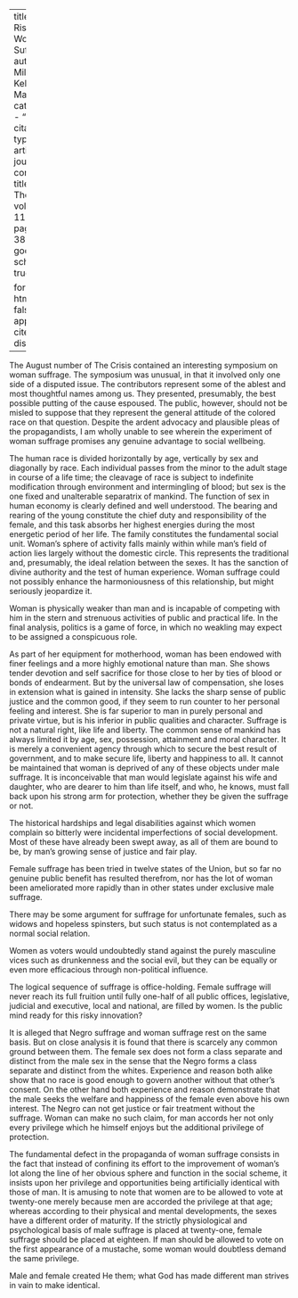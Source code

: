
---
title: 'The Risk of Woman Suffrage'
author: Miller, Kelly
date: May 1915
categories: 
  - ""
citation: 
  type: article-journal
  container-title: The Crisis
  volume: 11
  issue: 1
  page: 37-38
google-scholar: true

format:
  html:
    toc: false
    appendix-cite-as: display
---




The August number of <span class = "small-caps">The Crisis</span> contained an interesting symposium on woman suffrage. The symposium was unusual, in that it involved only one side of a disputed issue. The contributors represent some of the ablest and most thoughtful names among us. They presented, presumably, the best possible putting of the cause espoused. The public, however, should not be misled to suppose that they represent the general attitude of the colored race on that question. Despite the ardent advocacy and plausible pleas of the propagandists, I am wholly unable to see wherein the experiment of woman suffrage promises any genuine advantage to social wellbeing.

The human race is divided horizontally by age, vertically by sex and diagonally by race. Each individual passes from the minor to the adult stage in course of a life time; the cleavage of race is subject to indefinite modification through environment and intermingling of blood; but sex is the one fixed and unalterable separatrix of mankind. The function of sex in human economy is clearly defined and well understood. The bearing and rearing of the young constitute the chief duty and responsibility of the female, and this task absorbs her highest energies during the most energetic period of her life. The family constitutes the fundamental social unit. Woman's sphere of activity falls mainly within while man's field of action lies largely without the domestic circle. This represents the traditional and, presumably, the ideal relation between the sexes. It has the sanction of divine authority and the test of human experience. Woman suffrage could not possibly enhance the harmoniousness of this relationship, but might seriously jeopardize it.

Woman is physically weaker than man and is incapable of competing with him in the stern and strenuous activities of public and practical life. In the final analysis, politics is a game of force, in which no weakling may expect to be assigned a conspicuous role.

As part of her equipment for motherhood, woman has been endowed with finer feelings and a more highly emotional nature than man. She shows tender devotion and self sacrifice for those close to her by ties of blood or bonds of endearment. But by the universal law of compensation, she loses in extension what is gained in intensity. She lacks the sharp sense of public justice and the common good, if they seem to run counter to her personal feeling and interest. She is far superior to man in purely personal and private virtue, but is his inferior in public qualities and character. Suffrage is not a natural right, like life and liberty. The common sense of mankind has always limited it by age, sex, possession, attainment and moral character. It is merely a convenient agency through which to secure the best result of government, and to make secure life, liberty and happiness to all. It cannot be maintained that woman is deprived of any of these objects under male suffrage. It is inconceivable that man would legislate against his wife and daughter, who are dearer to him than life itself, and who, he knows, must fall back upon his strong arm for protection, whether they be given the suffrage or not.

The historical hardships and legal disabilities against which women complain so bitterly were incidental imperfections of social development. Most of these have already been swept away, as all of them are bound to be, by man's growing sense of justice and fair play.

Female suffrage has been tried in twelve states of the Union, but so far no genuine public benefit has resulted therefrom, nor has the lot of woman been ameliorated more rapidly than in other states under exclusive male suffrage.

There may be some argument for suffrage for unfortunate females, such as widows and hopeless spinsters, but such status is not contemplated as a normal social relation.

Women as voters would undoubtedly stand against the purely masculine vices such as drunkenness and the social evil, but they can be equally or even more efficacious through non-political influence.

The logical sequence of suffrage is office-holding. Female suffrage will never reach its full fruition until fully one-half of all public offices, legislative, judicial and executive, local and national, are filled by women. Is the public mind ready for this risky innovation?

It is alleged that Negro suffrage and woman suffrage rest on the same basis. But on close analysis it is found that there is scarcely any common ground between them. The female sex does not form a class separate and distinct from the male sex in the sense that the Negro forms a class separate and distinct from the whites. Experience and reason both alike show that no race is good enough to govern another without that other's consent. On the other hand both experience and reason demonstrate that the male seeks the welfare and happiness of the female even above his own interest. The Negro can not get justice or fair treatment without the suffrage. Woman can make no such claim, for man accords her not only every privilege which he himself enjoys but the additional privilege of protection.

The fundamental defect in the propaganda of woman suffrage consists in the fact that instead of confining its effort to the improvement of woman's lot along the line of her obvious sphere and function in the social scheme, it insists upon her privilege and opportunities being artificially identical with those of man. It is amusing to note that women are to be allowed to vote at twenty-one merely because men are accorded the privilege at that age; whereas according to their physical and mental developments, the sexes have a different order of maturity. If the strictly physiological and psychological basis of male suffrage is placed at twenty-one, female suffrage should be placed at eighteen. If man should be allowed to vote on the first appearance of a mustache, some woman would doubtless demand the same privilege.

Male and female created He them; what God has made different man strives in vain to make identical.

